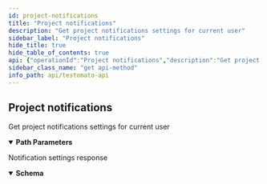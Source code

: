 ```yaml
---
id: project-notifications
title: "Project notifications"
description: "Get project notifications settings for current user"
sidebar_label: "Project notifications"
hide_title: true
hide_table_of_contents: true
api: {"operationId":"Project notifications","description":"Get project notifications settings for current user","tags":["Project"],"security":[{"ApiToken":[]}],"responses":{"200":{"description":"Notification settings response","content":{"application/json":{"schema":{"type":"object","properties":{"severity":{"type":"integer","format":"int32","default":1,"example":1,"description":"* `1` - only errors (default)\n* `3` - error and timeouts\n"},"email":{"type":"boolean","example":true,"description":"Send email notifications or not"},"pagerduty":{"type":"boolean","example":true,"description":"Send [PagerDuty](https://www.pagerduty.com/) notifications"},"pushover":{"type":"boolean","example":true,"description":"Send [PushHover](https://pushover.net/) notifications"},"pushbullet":{"type":"boolean","example":true,"description":"Send [PushBullet](https://www.pushbullet.com/) notifications"},"slack":{"type":"boolean","example":true,"description":"Send [Slack](https://slack.com/) notifications"}}}}}}},"parameters":[{"name":"id","description":"A unique project ID","example":"5e9602e7a39e5a46428b457f","allowEmptyValue":false,"required":true,"in":"path","schema":{"type":"string"}}],"method":"get","path":"/project/{id}/notifications","servers":[{"url":"https://testomato.com/api/","description":"Testomato"}],"securitySchemes":{"ApiToken":{"description":"The Testomato API Token can be obtained from the [User Profile](https://www.testomato.com/user/profile) \nor directly through the API by a `POST` request send to `/api/authenticate` visit \n[Get API token](/api/get-api-token) for more information.\n\nTestomato API token use [JWT schema](https://jwt.io/).\n","type":"http","scheme":"bearer","bearerFormat":"JWT"}},"info":{"title":"Testomato API","description":"If you would like to participate in the future development of our\nroadmap, please don't be shy! We'd love to hear your suggestions:\nsupport@testomato.com\n","termsOfService":"https://www.testomato.com/terms-of-service","version":"1.0.0","contact":{"email":"support@testomato.com"}},"postman":{"name":"Project notifications","description":{"content":"Get project notifications settings for current user","type":"text/plain"},"url":{"path":["project",":id","notifications"],"host":["{{baseUrl}}"],"query":[],"variable":[{"disabled":false,"description":{"content":"(Required) A unique project ID","type":"text/plain"},"type":"any","value":"","key":"id"}]},"header":[{"key":"Accept","value":"application/json"}],"method":"GET","auth":{"type":"bearer","bearer":[{"type":"any","value":"<Bearer Token>","key":"token"}]}}}
sidebar_class_name: "get api-method"
info_path: api/testomato-api
---
```



## Project notifications



Get project notifications settings for current user

<details style={{"marginBottom":"1rem"}} data-collapsed={false} open={true}><summary style={{}}><strong>Path Parameters</strong></summary><div><ul><ParamsItem className={"paramsItem"} param={{"name":"id","description":"A unique project ID","example":"5e9602e7a39e5a46428b457f","allowEmptyValue":false,"required":true,"in":"path","schema":{"type":"string"}}}></ParamsItem></ul></div></details><div><ApiTabs><TabItem label={"200"} value={"200"}><div>

Notification settings response

</div><div><MimeTabs schemaType={"response"}><TabItem label={"application/json"} value={"application/json"}><SchemaTabs><TabItem label={"Schema"} value={"Schema"}><details style={{}} data-collapsed={false} open={true}><summary style={{"textAlign":"left"}}><strong>Schema</strong></summary><div style={{"textAlign":"left","marginLeft":"1rem"}}></div><ul style={{"marginLeft":"1rem"}}><SchemaItem collapsible={false} name={"severity"} required={false} schemaDescription={"* `1` - only errors (default)\n* `3` - error and timeouts\n"} schemaName={"int32"} qualifierMessage={undefined} defaultValue={1}></SchemaItem><SchemaItem collapsible={false} name={"email"} required={false} schemaDescription={"Send email notifications or not"} schemaName={"boolean"} qualifierMessage={undefined} defaultValue={undefined}></SchemaItem><SchemaItem collapsible={false} name={"pagerduty"} required={false} schemaDescription={"Send [PagerDuty](https://www.pagerduty.com/) notifications"} schemaName={"boolean"} qualifierMessage={undefined} defaultValue={undefined}></SchemaItem><SchemaItem collapsible={false} name={"pushover"} required={false} schemaDescription={"Send [PushHover](https://pushover.net/) notifications"} schemaName={"boolean"} qualifierMessage={undefined} defaultValue={undefined}></SchemaItem><SchemaItem collapsible={false} name={"pushbullet"} required={false} schemaDescription={"Send [PushBullet](https://www.pushbullet.com/) notifications"} schemaName={"boolean"} qualifierMessage={undefined} defaultValue={undefined}></SchemaItem><SchemaItem collapsible={false} name={"slack"} required={false} schemaDescription={"Send [Slack](https://slack.com/) notifications"} schemaName={"boolean"} qualifierMessage={undefined} defaultValue={undefined}></SchemaItem></ul></details></TabItem><TabItem label={"Example (from schema)"} value={"Example (from schema)"}><ResponseSamples responseExample={"{\n  \"severity\": 1,\n  \"email\": true,\n  \"pagerduty\": true,\n  \"pushover\": true,\n  \"pushbullet\": true,\n  \"slack\": true\n}"} language={"json"}></ResponseSamples></TabItem></SchemaTabs></TabItem></MimeTabs></div></TabItem></ApiTabs></div>
      